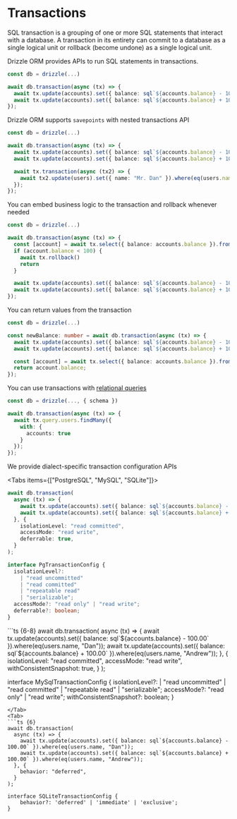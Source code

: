 
# Transactions

SQL transaction is a grouping of one or more SQL statements that interact with a database.
A transaction in its entirety can commit to a database as a single logical unit
or rollback (become undone) as a single logical unit.

Drizzle ORM provides APIs to run SQL statements in transactions.

```ts copy
const db = drizzle(...)

await db.transaction(async (tx) => {
  await tx.update(accounts).set({ balance: sql`${accounts.balance} - 100.00` }).where(eq(users.name, 'Dan'));
  await tx.update(accounts).set({ balance: sql`${accounts.balance} + 100.00` }).where(eq(users.name, 'Andrew'));
});
```

Drizzle ORM supports `savepoints` with nested transactions API

```ts copy {7-9}
const db = drizzle(...)

await db.transaction(async (tx) => {
  await tx.update(accounts).set({ balance: sql`${accounts.balance} - 100.00` }).where(eq(users.name, 'Dan'));
  await tx.update(accounts).set({ balance: sql`${accounts.balance} + 100.00` }).where(eq(users.name, 'Andrew'));

  await tx.transaction(async (tx2) => {
    await tx2.update(users).set({ name: "Mr. Dan" }).where(eq(users.name, "Dan"));
  });
});
```

You can embed business logic to the transaction and rollback whenever needed

```ts copy {6}
const db = drizzle(...)

await db.transaction(async (tx) => {
  const [account] = await tx.select({ balance: accounts.balance }).from(accounts).where(eq(users.name, 'Dan'));
  if (account.balance < 100) {
    await tx.rollback()
    return
  }

  await tx.update(accounts).set({ balance: sql`${accounts.balance} - 100.00` }).where(eq(users.name, 'Dan'));
  await tx.update(accounts).set({ balance: sql`${accounts.balance} + 100.00` }).where(eq(users.name, 'Andrew'));
});
```

You can return values from the transaction

```ts copy {8}
const db = drizzle(...)

const newBalance: number = await db.transaction(async (tx) => {
  await tx.update(accounts).set({ balance: sql`${accounts.balance} - 100.00` }).where(eq(users.name, 'Dan'));
  await tx.update(accounts).set({ balance: sql`${accounts.balance} + 100.00` }).where(eq(users.name, 'Andrew'));

  const [account] = await tx.select({ balance: accounts.balance }).from(accounts).where(eq(users.name, 'Dan'));
  return account.balance;
});
```

You can use transactions with [relational queries](./rqb)

```ts
const db = drizzle(..., { schema })

await db.transaction(async (tx) => {
  await tx.query.users.findMany({
    with: {
      accounts: true
    }
  });
});
```





We provide dialect-specific transaction configuration APIs

<Tabs items={["PostgreSQL", "MySQL", "SQLite"]}>
<Tab>
```ts copy {6-8}
await db.transaction(
  async (tx) => {
    await tx.update(accounts).set({ balance: sql`${accounts.balance} - 100.00` }).where(eq(users.name, "Dan"));
    await tx.update(accounts).set({ balance: sql`${accounts.balance} + 100.00` }).where(eq(users.name, "Andrew"));
  }, {
    isolationLevel: "read committed",
    accessMode: "read write",
    deferrable: true,
  }
);

interface PgTransactionConfig {
  isolationLevel?:
    | "read uncommitted"
    | "read committed"
    | "repeatable read"
    | "serializable";
  accessMode?: "read only" | "read write";
  deferrable?: boolean;
}
```
</Tab>
<Tab>
```ts {6-8}
await db.transaction(
  async (tx) => {
    await tx.update(accounts).set({ balance: sql`${accounts.balance} - 100.00` }).where(eq(users.name, "Dan"));
    await tx.update(accounts).set({ balance: sql`${accounts.balance} + 100.00` }).where(eq(users.name, "Andrew"));
  }, {
    isolationLevel: "read committed",
    accessMode: "read write",
    withConsistentSnapshot: true,
  }
);

interface MySqlTransactionConfig {
  isolationLevel?:
    | "read uncommitted"
    | "read committed"
    | "repeatable read"
    | "serializable";
  accessMode?: "read only" | "read write";
  withConsistentSnapshot?: boolean;
}
```
</Tab>
<Tab>
```ts {6}
await db.transaction(
  async (tx) => {
    await tx.update(accounts).set({ balance: sql`${accounts.balance} - 100.00` }).where(eq(users.name, "Dan"));
    await tx.update(accounts).set({ balance: sql`${accounts.balance} + 100.00` }).where(eq(users.name, "Andrew"));
  }, {
    behavior: "deferred",
  }
);

interface SQLiteTransactionConfig {
    behavior?: 'deferred' | 'immediate' | 'exclusive';
}
```
</Tab>
</Tabs>

